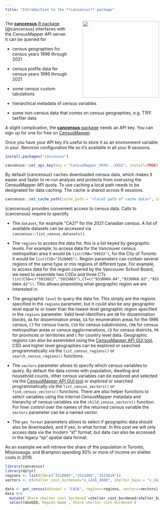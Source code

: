 ```yaml
---
title: "Introduction to the **cancensus** package"
---
```


![](images/cancensus-sticker.png){#fig-cancensus-logo style="float:right;margin-left:3em;" fig-alt="cancensus" width="250"}

The [**cancensus** R package](https://mountainmath.github.io/cancensus/) [@cancensus] interfaces with the CensusMapper API server. It can be queried for

-   census geographies for census years 1996 through 2021

-   census profile data for census years 1996 through 2021

-   some census custom tabulations

-   hierarchical metadata of census variables

-   some non-census data that comes on census geographies, e.g. T1FF taxfiler data

A slight complication, the [**cancensus** package](https://mountainmath.github.io/cancensus/) needs an API key. You can sign up for one for free on [CensusMapper](https://censusmapper.ca/users/sign_up).

Once you have your API key it's useful to store it as an environment variable in your .Renviron configuration file so it's available in all your R sessions.

```r
install.packages("cancensus")

cancensus::set_api_key(key = "CensusMapper_XXXX...XXXX", install=TRUE)
```

By default {cancensus} caches downloaded census data, which makes it easier and faster to re-run analysis and protects from overusing the CensusMapper API quota. To use caching a local path needs to be designated for data caching. The cache is shared across R sessions.

```r
cancensus::set_cache_path(cache_path = "<local path of cache data>", install=TRUE)
```

{cancensus} provides convenient access to census data. Calls to {cancensus} require to spectify

-   The `dataset`, for example "CA21" for the 2021 Canadian census. A list of available datasets can be accessed via `cancensus::list_census_datasets()`.

-   The `regions` to access the data for, this is a list keyed by geographic levels. For example, to access data for the Vancouver census metropolitan area it would be `list(CMA="59933")`, for the City of Toronto it would be `list(CSD="3520005")`. Region parameters can contain several regions of the same type or mix regions of different type. For example, to access data for the region covered by the Vancouver School Board, we need to assemble two CSDs and three CTs `list(CSD=c("5915022","5915803"),CT=c("9330069.04","9330069.03","9330069.02"))`. This allows pinpointing what geographic region we are interested in.

-   The geographic `level` to query the data for. This simply are the regions specified in the `regions` parameter, but it could also be any geographic level equal to or lower than the lowest level geographic region specified in the `regions` parameter. Valid level identifiers are `DB` for dissemination blocks, `DA` for dissemination areas, `EA` for enumeration areas for the 1996 census, `CT` for census tracts, `CSD` for census subdivisions, `CMA` for census metropolitan areas or census agglormerations, `CD` for census districts, `PR` for provinces or territories and `C` for country level data. Geographic regions can also be assembled using the [CensusMapper API GUI tool](http://censusmapper.ca/api#api_region), CSD and higher level geographies can be explored or searched programmatically via the `list_census_regions()` or `search_census_regions()` functions.

-   The `vectors` parameter allows to specify which census variables to query. By default the data comes with population, dwelling and household counts, other census variables can be explored and selected via the [CensusMapper API GUI tool](http://localhost:3000/api#api_variable) or explored or searched programmatically via the `list_census_vectors()` or `find_census_vectors()` functions. There are also helper functions to select variables using the internal CensusMapper metadata and hierarchy of census variables via the `child_census_vectors()` function. For finer control over the names of the returned census variable the `vectors` parameter can be a named vector.

-   The `geo_format` parameters allows to select if geographic data should also be downloaded, and if yes, in what format. In this post we will only access data via the modern "sf" format, but data can also be accessed in the legacy "sp" spatial data format.

As an example we will retrieve the share of the population in Toronto, Mississauga, and Brampton spending 30% or more of income on shelter costs in 2016.

```r
library(cancensus)
library(dplyr)
regions <- list(CSD=c("3520005","3521005","3521010"))
vectors <- c(shelter_cost_burdened="v_CA16_4889", shelter_base = "v_CA16_4886")

data <- get_census(dataset = "CA16", regions=regions, vectors=vectors)
data %>% 
  mutate(`Share shelter cost burdened`=shelter_cost_burdened/shelter_base) |>
  select(GeoUID,`Region Name`,`Share shelter cost burdened`)
```
